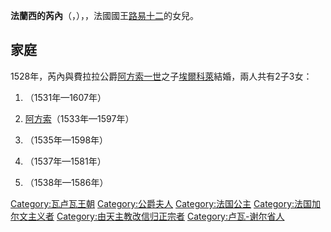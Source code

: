 {{Multiple issues|
{{Expand language|1=en|time=2021-02-05T07:00:12+00:00}}
{{Unreferenced|time=2021-02-05T07:00:12+00:00}}
}}
{{Infobox royalty
| name        = 法蘭西的芮內
| title       = 費拉拉公爵夫人
| image       = Clouet Renee Duchess of Ferrara.jpg
| birth_date  = {{birth date|1510|10|25|df=y}}
| birth_place = [[布盧瓦|布盧瓦]]
| death_date  = {{Death date and age|1574|6|12|1510|10|25|df=y}}
| death_place = [[蒙塔日|蒙塔日]]
| house       = [[瓦盧瓦王朝|瓦盧瓦王朝]]
| father      = [[路易十二|路易十二]]
| mother      = [[布列塔尼的安妮|布列塔尼的安妮]]
| religion    = [[加爾文主義|加爾文主義]]
}}
'''法蘭西的芮內'''（{{lang-fr|Renée de France}}，{{bd|1510年|10月25日|1574年|6月12日}}），{{le|費拉拉公爵夫人|List of Ferrarese consorts}}，法國國王[[路易十二|路易十二]]的女兒。

== 家庭 ==
1528年，芮內與費拉拉公爵[[阿方索一世·德斯特|阿方索一世]]之子[[埃爾科萊二世·埃斯特|埃爾科萊]]結婚，兩人共有2子3女：
# {{le|安娜·埃斯特|Anna d'Este|安娜}}（1531年—1607年）
# [[阿方索二世·埃斯特|阿方索]]（1533年—1597年）
# {{le|盧克蕾齊亞·埃斯特|Lucrezia d'Este (1535–1598)|盧克蕾齊亞}}（1535年—1598年）
# {{le|艾蕾諾拉·埃斯特 (1537-1581)|Eleonora d'Este (1537–1581)|艾蕾諾拉}}（1537年—1581年）
# {{le|路易吉·埃斯特|Luigi d'Este|路易吉}}（1538年—1586年）

[[Category:瓦卢瓦王朝|Category:瓦卢瓦王朝]]
[[Category:公爵夫人|Category:公爵夫人]]
[[Category:法国公主|Category:法国公主]]
[[Category:法国加尔文主义者|Category:法国加尔文主义者]]
[[Category:由天主教改信归正宗者|Category:由天主教改信归正宗者]]
[[Category:卢瓦-谢尔省人|Category:卢瓦-谢尔省人]]